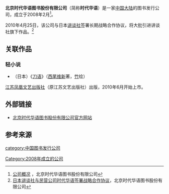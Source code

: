 {{Infobox Company
| company_name        = 北京时代华语图书股份有限公司
| company_name_en     = Media Times
| company_logo        = [[file:BJCMT_Logo.jpg|file:BJCMT Logo.jpg]]
| company_type        =  [[股份有限公司|股份有限公司]]、[[民营企业|民营企业]]、[[非上市公司|非上市公司]]
| original_text       = 
| original_spelling   = 
| company_slogan      = 
| market_information  = 
| ROC_UBN             = 
| abbreviated_name    = 时代华语
| foundation          = 2008年2月
| location            = {{PRC}}<br>[[北京市|北京市]][[丰台区|丰台区]]富丰路4号工商联科技大厦B座3层
| zip_code            = 100070
| telephone_no        = 
| key_people          = 董事长：朱大平
| industry            = 图书出版产业
| products            = 
| services            = 
| capital             = 
| revenue             = 
| operating_income    = 
| profit              = 
| total_asset         = 
| net_asset           = 
| market_value        = 
| num_employees       = 
| P/E ratio           = 
| earnings per share  = 
| Net asset value     = 
| accounting_period   = 
| parent              = 
| divisions           = 
| major_shareholder   = 
| subsid              = 
| homepage            = http://www.chinamediatime.com/
| width               = 
}}
'''北京时代华语图书股份有限公司'''（简称'''时代华语'''）是一家[[中国大陆|中国大陆]]的图书发行公司，成立于2008年2月<ref>[http://www.chinamediatime.com/gywm.asp 公司概况] {{webarchive|url=https://web.archive.org/web/20100529033520/http://www.chinamediatime.com/gywm.asp |date=2010-05-29 }}，北京时代华语图书股份有限公司</ref>。

2010年4月25日，该公司与日本[[讲谈社|讲谈社]]签署长期战略合作协议，将大批引进讲谈社旗下作品。<ref>[http://www.chinamediatime.com/jtsxy.asp 日本讲谈社与民营公司时代华语签署战略合作协议]{{dead link|date=2017年12月 |bot=InternetArchiveBot |fix-attempted=yes }}，北京时代华语图书股份有限公司</ref>{{Fact|其后轻小说<ref>[http://www.douban.com/group/topic/13376932/ 刀语1-3卷翻译抄自网上翻译1] <br>[http://tsukkomi.org/post/reading-note-1-katanagatari-vol-1-zettou-kannna 刀语1-3卷翻译抄自网上翻译2] <br>[http://book.douban.com/review/3426066/ 时代华语人员默认刀语抄袭问题]</ref>与推理小说<ref>[http://www.douban.com/group/topic/12546709/ SM系列前两册翻译抄袭问题]</ref>均涉及抄袭翻译等问题，出完《刀语》后退出轻小说市场。推理小说版权亦基本转移他社<ref>[http://www.douban.com/group/topic/21378250/ 除SM系列外时代华语所购版权已基本转移] <br>[http://www.douban.com/group/topic/17240052/ 原时代华语所购二阶堂黎人版权后续] {{webarchive|url=https://web.archive.org/web/20110128054401/http://www.douban.com/group/topic/17240052/ |date=2011-01-28 }} <br>[http://www.21cbh.com/HTML/2011-7-20/wOMDkyXzM1MTcwOQ.html 其他推理出版商接受采访时所提及相关信息]{{dead link|date=2018年3月 |bot=InternetArchiveBot |fix-attempted=yes }}</ref>。|time=2011-07-26T23:42:42+00:00}}

==关联作品==
===轻小说===
*（日本）《[[刀语|刀语]]》（[[西尾维新|西尾维新]]著，[[竹_(插画家)|竹]]绘）
[[江苏凤凰文艺出版社|江苏凤凰文艺出版社]]（原江苏文艺出版社）出版，2010年6月开始上市。

==外部链接==
*[http://www.chinamediatime.com/ 北京时代华语图书股份有限公司官方网站] {{Wayback|url=http://www.chinamediatime.com/ |date=20210131105444 }}

==参考来源==
{{reflist}}
{{DEFAULTSORT:S}}
[[category:中国图书发行公司|category:中国图书发行公司]]
[[Category:2008年成立的公司|Category:2008年成立的公司]]